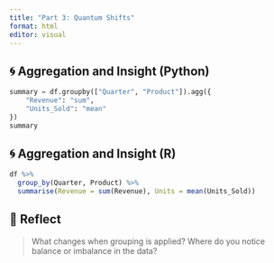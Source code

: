 ---
title: "Part 3: Quantum Shifts"
format: html
editor: visual
---

## 🌀 Aggregation and Insight (Python)

```{python}
summary = df.groupby(["Quarter", "Product"]).agg({
    "Revenue": "sum",
    "Units_Sold": "mean"
})
summary
```

## 🌀 Aggregation and Insight (R)

```{r}
df %>%
  group_by(Quarter, Product) %>%
  summarise(Revenue = sum(Revenue), Units = mean(Units_Sold))
```

## 🧠 Reflect

> What changes when grouping is applied?
> Where do you notice balance or imbalance in the data?
